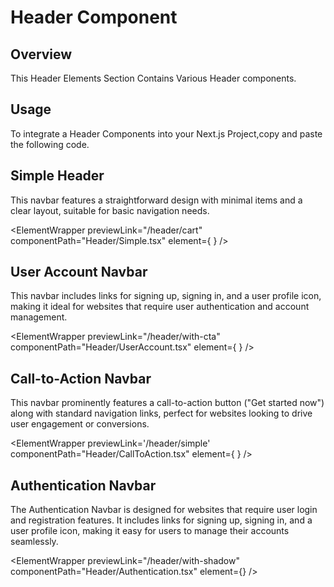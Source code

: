 
# Header Component

## Overview

This Header Elements Section Contains Various Header components.

## Usage

To integrate a Header Components into your Next.js Project,copy and paste the following code.

## Simple Header

This navbar features a straightforward design with minimal items and a clear layout, suitable for basic navigation needs.


<ElementWrapper
 previewLink="/header/cart"
  componentPath="Header/Simple.tsx" 
  element={ <Simple/>}
/>

## User Account Navbar

This navbar includes links for signing up, signing in, and a user profile icon, making it ideal for websites that require user authentication and account management.



<ElementWrapper
previewLink="/header/with-cta"
 componentPath="Header/UserAccount.tsx"
  element={ <UserAccount />}
/>


## Call-to-Action Navbar

This navbar prominently features a call-to-action button ("Get started now") along with standard navigation links, perfect for websites looking to drive user engagement or conversions.


<ElementWrapper
previewLink='/header/simple'
  componentPath="Header/CallToAction.tsx"
  element={  <CallToAction />}
/>


## Authentication Navbar

The Authentication Navbar is designed for websites that require user login and registration features. It includes links for signing up, signing in, and a user profile icon, making it easy for users to manage their accounts seamlessly.


<ElementWrapper
  previewLink="/header/with-shadow"
  componentPath="Header/Authentication.tsx" 
  element={<Authentication />}
/>
